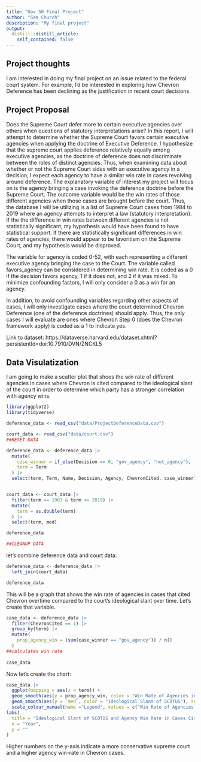 ```yaml
---
title: "Gov 50 Final Project"
author: "Sam Church"
description: "My final project"
output:
  distill::distill_article:
    self_contained: false
---
```




## Project thoughts

I am interested in doing my final project on an issue related to the federal court system. For example, I'd be interested in exploring how Chevron Deference has been declining as the justification in recent court decisions.

## Project Proposal

Does the Supreme Court defer more to certain executive agencies over others when questions of statutory interpretations arise? In this report, I will attempt to determine whether the Supreme Court favors certain executive agencies when applying the doctrine of Executive Deference. I hypothesize that the supreme court applies deference relatively equally among executive agencies, as the doctrine of deference does not discriminate between the roles of distinct agencies. Thus, when examining data about whether or not the Supreme Court sides with an executive agency in a decision, I expect each agency to have a similar win rate in cases revolving around deference. The explanatory variable of interest my project will focus on is the agency bringing a case invoking the deference doctrine before the Supreme Court. The outcome variable would be the win rates of those different agencies when those cases are brought before the court. Thus, the database I will be utilizing is a list of Supreme Court cases from 1984 to 2019 where an agency attempts to interpret a law (statutory interpretation). If the the difference in win rates between different agencies is not statistically significant, my hypothesis would have been found to have statistical support. If there are statistically significant differences in win rates of agencies, there would appear to be favoritism on the Supreme Court, and my hypothesis would be disproved.

The variable for agency is coded 0-52, with each representing a different executive agency bringing the case to the Court. The variable called favors_agency can be considered in determining win rate. It is coded as a 0 if the decision favors agency, 1 if it does not, and 2 if it was mixed. To minimize confounding factors, I will only consider a 0 as a win for an agency. 

In addition, to avoid confounding variables regarding other aspects of cases, I will only investigate cases where the court determined Chevron Deference (one of the deference doctrines) should apply. Thus, the only cases I will evaluate are ones where Chevron Step 0 (does the Chevron framework apply) is coded as a 1 to indicate yes.

Link to dataset: https://dataverse.harvard.edu/dataset.xhtml?persistentId=doi:10.7910/DVN/ZNCKL5


## Data Visulatization

I am going to make a scatter plot that shoes the win rate of different agencies in cases where Chevron is cited compared to the ideological slant of the court in order to determine which party has a stronger correlation with agency wins.

```r
library(ggplot2)
library(tidyverse)
```

```r
deference_data <- read_csv("data/ProjectDeferenceData.csv")

court_data <- read_csv("data/court.csv")
##RESET DATA
```

```r
deference_data <- deference_data |>
  mutate(
    case_winner = if_else(Decision == 0, "gov_agency", "not_agency"),
    term = Term
  ) |>
  select(term, Term, Name, Decision, Agency, ChevronCited, case_winner)


court_data <- court_data |>
  filter(term >= 1983 & term <= 2019) |>
  mutate(
    term = as.double(term)
  ) |>
  select(term, med)

deference_data

##CLEANUP DATA
```

let's combine deference data and court data:
```r
deference_data <- deference_data |>
  left_join(court_data)

deference_data
```


This will be a graph that shows the win rate of agencies in cases that cited Chevron overtime compared to the court's ideological slant over time. Let's create that variable.

```r
case_data <- deference_data |>
  filter(ChevronCited == 1) |>
  group_by(term) |>
  mutate(
    prop_agency_win = (sum(case_winner == "gov_agency")) / n()
  )
##calculates win rate
  
case_data
```


Now let's create the chart:
```r
case_data |>
  ggplot(mapping = aes(x = term)) +
  geom_smooth(aes(y = prop_agency_win, color = "Win Rate of Agencies in Chevron Cases"), se = FALSE) +
  geom_smooth(aes(y = `med`, color = "Ideological Slant of SCOTUS"), se = FALSE) +
  scale_colour_manual(name ="Legend", values = c("Win Rate of Agencies in Chevron Cases" = "steelblue", "Ideological Slant of SCOTUS" = "indianred")) +
labs(
  title = "Ideological Slant of SCOTUS and Agency Win Rate in Cases Citing Chevron Over Time",
  x = "Year",
  y = ""
)

```


Higher numbers on the y-axis indicate a more conservative supreme court and a higher agency win-rate in Chevron cases.




